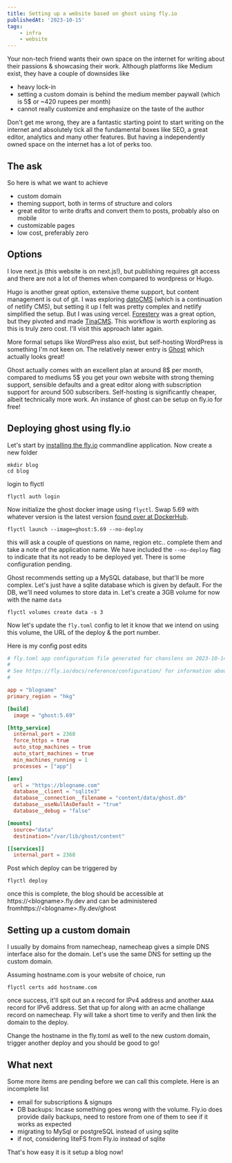 ```yaml
---
title: Setting up a website based on ghost using fly.io
publishedAt: '2023-10-15'
tags:
    - infra
    - website
---
```


Your non-tech friend wants their own space on the internet for writing about their passions & showcasing their work. Although platforms like Medium exist, they have a couple of downsides like

- heavy lock-in
- setting a custom domain is behind the medium member paywall (which is 5$ or ~420 rupees per month)
- cannot really customize and emphasize on the taste of the author

Don't get me wrong, they are a fantastic starting point to start writing on the internet and absolutely tick all the fundamental boxes like SEO, a great editor, analytics and many other features. But having a independently owned space on the internet has a lot of perks too.

## The ask

So here is what we want to achieve
- custom domain
- theming support, both in terms of structure and colors
- great editor to write drafts and convert them to posts, probably also on mobile
- customizable pages
- low cost, preferably zero

## Options

I love next.js (this website is on next.js!), but publishing requires git access and there are not a lot of themes when compared to wordpress or Hugo.

Hugo is another great option, extensive theme support, but content management is out of git. I was exploring [datoCMS](https://www.datocms.com/) (which is a continuation of netlify CMS), but setting it up I felt was pretty complex and netlify simplified the setup. But I was using vercel. [Forestery](https://tina.io/forestry/) was a great option, but they pivoted and made [TinaCMS](https://tina.io/). This workflow is worth exploring as this is truly zero cost. I'll visit this approach later again.

More formal setups like WordPress also exist, but self-hosting WordPress is something I'm not keen on. The relatively newer entry is [Ghost](https://ghost.org) which actually looks great!

Ghost actually comes with an excellent plan at around 8$ per month, compared to mediums 5$ you get your own website with strong theming support, sensible defaults and a great editor along with subscription support for around 500 subscribers. Self-hosting is significantly cheaper, albeit technically more work. An instance of ghost can be setup on fly.io for free!

## Deploying ghost using fly.io

Let's start by [installing the fly.io](https://fly.io/docs/hands-on/install-flyctl/) commandline application. Now create a new folder

```shell
mkdir blog
cd blog
```

login to flyctl

```shell
flyctl auth login
```

Now initialize the ghost docker image using `flyctl`. Swap 5.69 with whatever version is the latest version [found over at DockerHub](https://hub.docker.com/_/ghost).

```shell
flyctl launch --image=ghost:5.69 --no-deploy
```

this will ask a couple of questions on name, region etc.. complete them and take a note of the application name. We have included the `--no-deploy` flag to indicate that its not ready to be deployed yet. There is some configuration pending.

Ghost recommends setting up a MySQL database, but that'll be more complex. Let's just have a sqlite database which is given by default. For the DB, we'll need volumes to store data in. Let's create a 3GB volume for now with the name `data`

```shell
flyctl volumes create data -s 3
```

Now let's update the `fly.toml` config to let it know that we intend on using this volume, the URL of the deploy & the port number.

Here is my config post edits

```toml
# fly.toml app configuration file generated for chanslens on 2023-10-14T17:46:28+05:30
#
# See https://fly.io/docs/reference/configuration/ for information about how to use this file.
#

app = "blogname"
primary_region = "hkg"

[build]
  image = "ghost:5.69"

[http_service]
  internal_port = 2368
  force_https = true
  auto_stop_machines = true
  auto_start_machines = true
  min_machines_running = 1
  processes = ["app"]

[env]
  url = "https://blogname.com"
  database__client = "sqlite3"
  database__connection__filename = "content/data/ghost.db"
  database__useNullAsDefault = "true"
  database__debug = "false"

[mounts]
  source="data"
  destination="/var/lib/ghost/content"

[[services]]
  internal_port = 2368
```

Post which deploy can be triggered by

```shell
flyctl deploy
```

once this is complete, the blog should be accessible at https://\<blogname\>.fly.dev and can be administered fromhttps://\<blogname\>.fly.dev/ghost

## Setting up a custom domain

I usually by domains from namecheap, namecheap gives a simple DNS interface also for the domain. Let's use the same DNS for setting up the custom domain.

Assuming hostname.com is your website of choice, run

```shell
flyctl certs add hostname.com
```

once success, it'll spit out an `A` record for IPv4 address and another `AAAA` record for IPv6 address. Set that up for along with an acme challange record on namecheap. Fly will take a short time to verify and then link the domain to the deploy.

Change the hostname in the fly.toml as well to the new custom domain, trigger another deploy and you should be good to go!

## What next

Some more items are pending before we can call this complete. Here is an incomplete list

- email for subscriptions & signups
- DB backups: Incase something goes wrong with the volume. Fly.io does provide daily backups, need to restore from one of them to see if it works as expected
- migrating to MySql or postgreSQL instead of using sqlite
- if not, considering liteFS from Fly.io instead of sqlite

That's how easy it is it setup a blog now!
